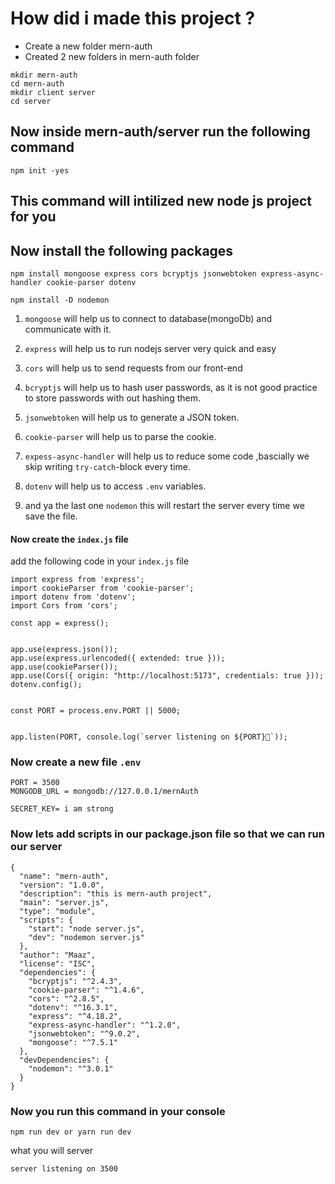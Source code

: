 # How did i made this project ?

- Create a new folder mern-auth
- Created 2 new folders in mern-auth folder

```
mkdir mern-auth
cd mern-auth
mkdir client server
cd server
```

## Now inside mern-auth/server run the following command

```
npm init -yes
```

## This command will intilized new node js project for you

## Now install the following packages

```
npm install mongoose express cors bcryptjs jsonwebtoken express-async-handler cookie-parser dotenv
```

```
npm install -D nodemon
```

1. `mongoose` will help us to connect to database(mongoDb) and communicate with it.

2. `express` will help us to run nodejs server very quick and easy

3. `cors` will help us to send requests from our front-end

4. `bcryptjs` will help us to hash user passwords, as it is not good practice to store
   passwords with out hashing them.

5. `jsonwebtoken` will help us to generate a JSON token.

6. `cookie-parser` will help us to parse the cookie.

7. `expess-async-handler` will help us to reduce some code ,bascially we skip writing `try-catch`-block every time.

8. `dotenv` will help us to access `.env` variables.

9. and ya the last one `nodemon` this will restart the server every time we save the file.

#### Now create the `index.js` file

add the following code in your `index.js` file

```
import express from 'express';
import cookieParser from 'cookie-parser';
import dotenv from 'dotenv';
import Cors from 'cors';

const app = express();


app.use(express.json());
app.use(express.urlencoded({ extended: true }));
app.use(cookieParser());
app.use(Cors({ origin: "http://localhost:5173", credentials: true }));
dotenv.config();


const PORT = process.env.PORT || 5000;


app.listen(PORT, console.log(`server listening on ${PORT}🎉`));
```

### Now create a new file `.env`

```
PORT = 3500
MONGODB_URL = mongodb://127.0.0.1/mernAuth

SECRET_KEY= i am strong
```

### Now lets add scripts in our package.json file so that we can run our server

```
{
  "name": "mern-auth",
  "version": "1.0.0",
  "description": "this is mern-auth project",
  "main": "server.js",
  "type": "module",
  "scripts": {
    "start": "node server.js",
    "dev": "nodemon server.js"
  },
  "author": "Maaz",
  "license": "ISC",
  "dependencies": {
    "bcryptjs": "^2.4.3",
    "cookie-parser": "^1.4.6",
    "cors": "^2.8.5",
    "dotenv": "^16.3.1",
    "express": "^4.18.2",
    "express-async-handler": "^1.2.0",
    "jsonwebtoken": "^9.0.2",
    "mongoose": "^7.5.1"
  },
  "devDependencies": {
    "nodemon": "^3.0.1"
  }
}

```

### Now you run this command in your console

```
npm run dev or yarn run dev
```

what you will server

```
server listening on 3500
```
